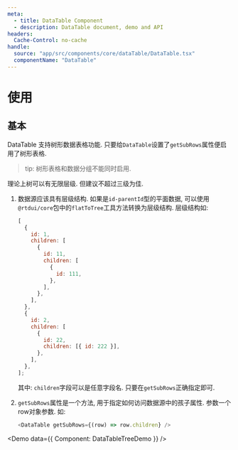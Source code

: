 ```yaml
---
meta:
  - title: DataTable Component
  - description: DataTable document, demo and API
headers:
  Cache-Control: no-cache
handle:
  source: "app/src/components/core/dataTable/DataTable.tsx"
  componentName: "DataTable"
---
```



# 使用

## 基本

DataTable 支持树形数据表格功能. 只要给`DataTable`设置了`getSubRows`属性便启用了树形表格.

> tip: 树形表格和数据分组不能同时启用.

理论上树可以有无限层级. 但建议不超过三级为佳.

1. 数据源应该具有层级结构. 如果是`id-parentId`型的平面数据, 可以使用`@rtdui/core`包中的`flatToTree`工具方法转换为层级结构. 层级结构如:

   ```js
   [
     {
       id: 1,
       children: [
         {
           id: 11,
           children: [
             {
               id: 111,
             },
           ],
         },
       ],
     },
     {
       id: 2,
       children: [
         {
           id: 22,
           children: [{ id: 222 }],
         },
       ],
     },
   ];
   ```

   其中: `children`字段可以是任意字段名. 只要在`getSubRows`正确指定即可.

2. `getSubRows`属性是一个方法, 用于指定如何访问数据源中的孩子属性. 参数一个row对象参数. 如:

   ```js
   <DataTable getSubRows={(row) => row.children} />
   ```

<Demo data={{ Component: DataTableTreeDemo }} />
